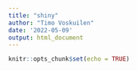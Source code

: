 ```yaml
---
title: "shiny"
author: "Timo Voskuilen"
date: '2022-05-09'
output: html_document
---
```


```r
knitr::opts_chunk$set(echo = TRUE)
```

